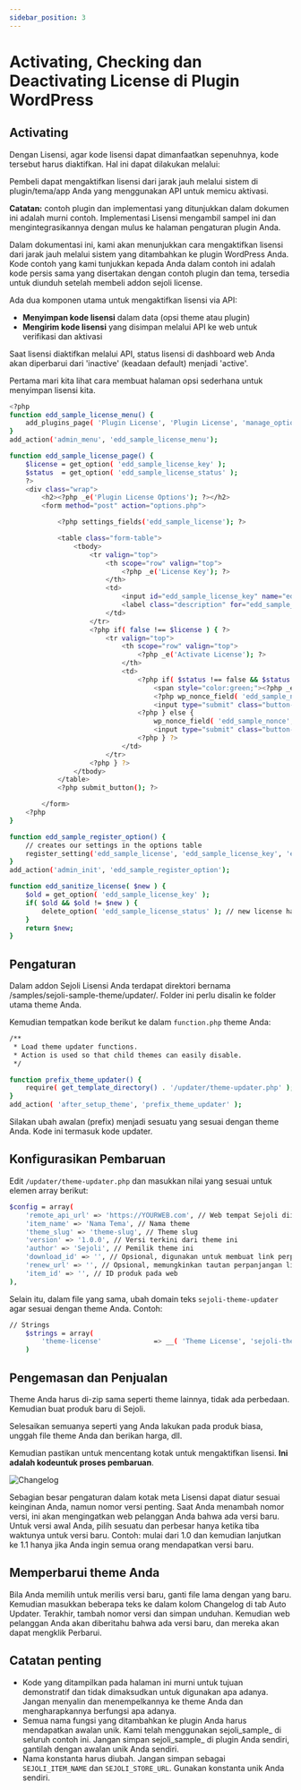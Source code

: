 ```yaml
---
sidebar_position: 3
---
```


# Activating, Checking dan Deactivating License di Plugin WordPress

## Activating
Dengan Lisensi, agar kode lisensi dapat dimanfaatkan sepenuhnya, kode tersebut harus diaktifkan. Hal ini dapat dilakukan melalui:

Pembeli dapat mengaktifkan lisensi dari jarak jauh melalui sistem di plugin/tema/app Anda yang menggunakan API untuk memicu aktivasi.

**Catatan:** contoh plugin dan implementasi yang ditunjukkan dalam dokumen ini adalah murni contoh. Implementasi Lisensi mengambil sampel ini dan mengintegrasikannya dengan mulus ke halaman pengaturan plugin Anda.

Dalam dokumentasi ini, kami akan menunjukkan cara mengaktifkan lisensi dari jarak jauh melalui sistem yang ditambahkan ke plugin WordPress Anda. Kode contoh yang kami tunjukkan kepada Anda dalam contoh ini adalah kode persis sama yang disertakan dengan contoh plugin dan tema, tersedia untuk diunduh setelah membeli addon sejoli license.

Ada dua komponen utama untuk mengaktifkan lisensi via API:
- **Menyimpan kode lisensi** dalam data (opsi theme atau plugin)
- **Mengirim kode lisensi** yang disimpan melalui API ke web untuk verifikasi dan aktivasi

Saat lisensi diaktifkan melalui API, status lisensi di dashboard web Anda akan diperbarui dari 'inactive' (keadaan default) menjadi 'active'.

Pertama mari kita lihat cara membuat halaman opsi sederhana untuk menyimpan lisensi kita.

```bash
<?php
function edd_sample_license_menu() {
	add_plugins_page( 'Plugin License', 'Plugin License', 'manage_options', EDD_SAMPLE_PLUGIN_LICENSE_PAGE, 'edd_sample_license_page' );
}
add_action('admin_menu', 'edd_sample_license_menu');

function edd_sample_license_page() {
	$license = get_option( 'edd_sample_license_key' );
	$status  = get_option( 'edd_sample_license_status' );
	?>
	<div class="wrap">
		<h2><?php _e('Plugin License Options'); ?></h2>
		<form method="post" action="options.php">

			<?php settings_fields('edd_sample_license'); ?>

			<table class="form-table">
				<tbody>
					<tr valign="top">
						<th scope="row" valign="top">
							<?php _e('License Key'); ?>
						</th>
						<td>
							<input id="edd_sample_license_key" name="edd_sample_license_key" type="text" class="regular-text" value="<?php esc_attr_e( $license ); ?>" />
							<label class="description" for="edd_sample_license_key"><?php _e('Enter your license key'); ?></label>
						</td>
					</tr>
					<?php if( false !== $license ) { ?>
						<tr valign="top">
							<th scope="row" valign="top">
								<?php _e('Activate License'); ?>
							</th>
							<td>
								<?php if( $status !== false && $status == 'valid' ) { ?>
									<span style="color:green;"><?php _e('active'); ?></span>
									<?php wp_nonce_field( 'edd_sample_nonce', 'edd_sample_nonce' ); ?>
									<input type="submit" class="button-secondary" name="edd_license_deactivate" value="<?php _e('Deactivate License'); ?>"/>
								<?php } else {
									wp_nonce_field( 'edd_sample_nonce', 'edd_sample_nonce' ); ?>
									<input type="submit" class="button-secondary" name="edd_license_activate" value="<?php _e('Activate License'); ?>"/>
								<?php } ?>
							</td>
						</tr>
					<?php } ?>
				</tbody>
			</table>
			<?php submit_button(); ?>

		</form>
	<?php
}

function edd_sample_register_option() {
	// creates our settings in the options table
	register_setting('edd_sample_license', 'edd_sample_license_key', 'edd_sanitize_license' );
}
add_action('admin_init', 'edd_sample_register_option');

function edd_sanitize_license( $new ) {
	$old = get_option( 'edd_sample_license_key' );
	if( $old && $old != $new ) {
		delete_option( 'edd_sample_license_status' ); // new license has been entered, so must reactivate
	}
	return $new;
}
```

## Pengaturan

Dalam addon Sejoli Lisensi Anda terdapat direktori bernama /samples/sejoli-sample-theme/updater/. Folder ini perlu disalin ke folder utama theme Anda.

Kemudian tempatkan kode berikut ke dalam `function.php` theme Anda:

```bash
/**
 * Load theme updater functions.
 * Action is used so that child themes can easily disable.
 */

function prefix_theme_updater() {
    require( get_template_directory() . '/updater/theme-updater.php' );
}
add_action( 'after_setup_theme', 'prefix_theme_updater' );
```

Silakan ubah awalan (prefix) menjadi sesuatu yang sesuai dengan theme Anda. Kode ini termasuk kode updater.

## Konfigurasikan Pembaruan

Edit `/updater/theme-updater.php` dan masukkan nilai yang sesuai untuk elemen array berikut:

```bash
$config = array(
    'remote_api_url' => 'https://YOURWEB.com', // Web tempat Sejoli diinstal
    'item_name' => 'Nama Tema', // Nama theme
    'theme_slug' => 'theme-slug', // Theme slug
    'version' => '1.0.0', // Versi terkini dari theme ini
    'author' => 'Sejoli', // Pemilik theme ini
    'download_id' => '', // Opsional, digunakan untuk membuat link perpanjangan lisensi
    'renew_url' => '', // Opsional, memungkinkan tautan perpanjangan lisensi khusus,
    'item_id' => '', // ID produk pada web 
),
```

Selain itu, dalam file yang sama, ubah domain teks `sejoli-theme-updater` agar sesuai dengan theme Anda. Contoh:

```bash
// Strings
    $strings = array(
        'theme-license'             => __( 'Theme License', 'sejoli-theme-updater' ),
	)
```

## Pengemasan dan Penjualan

Theme Anda harus di-zip sama seperti theme lainnya, tidak ada perbedaan. Kemudian buat produk baru di Sejoli.

Selesaikan semuanya seperti yang Anda lakukan pada produk biasa, unggah file theme Anda dan berikan harga, dll.

Kemudian pastikan untuk mencentang kotak untuk mengaktifkan lisensi. **Ini adalah kodeuntuk proses pembaruan**.

![Changelog](./img/Xnapper-2024-10-17-12.55.05.png)

Sebagian besar pengaturan dalam kotak meta Lisensi dapat diatur sesuai keinginan Anda, namun nomor versi penting. Saat Anda menambah nomor versi, ini akan mengingatkan web pelanggan Anda bahwa ada versi baru. Untuk versi awal Anda, pilih sesuatu dan perbesar hanya ketika tiba waktunya untuk versi baru. Contoh: mulai dari 1.0 dan kemudian lanjutkan ke 1.1 hanya jika Anda ingin semua orang mendapatkan versi baru.

## Memperbarui theme Anda

Bila Anda memilih untuk merilis versi baru, ganti file lama dengan yang baru. Kemudian masukkan beberapa teks ke dalam kolom Changelog di tab Auto Updater. Terakhir, tambah nomor versi dan simpan unduhan. Kemudian web pelanggan Anda akan diberitahu bahwa ada versi baru, dan mereka akan dapat mengklik Perbarui.

## Catatan penting
- Kode yang ditampilkan pada halaman ini murni untuk tujuan demonstratif dan tidak dimaksudkan untuk digunakan apa adanya. Jangan menyalin dan menempelkannya ke theme Anda dan mengharapkannya berfungsi apa adanya.
- Semua nama fungsi yang ditambahkan ke plugin Anda harus mendapatkan awalan unik. Kami telah menggunakan sejoli_sample_ di seluruh contoh ini. Jangan simpan sejoli_sample_ di plugin Anda sendiri, gantilah dengan awalan unik Anda sendiri.
- Nama konstanta harus diubah. Jangan simpan sebagai `SEJOLI_ITEM_NAME` dan `SEJOLI_STORE_URL`. Gunakan konstanta unik Anda sendiri.

